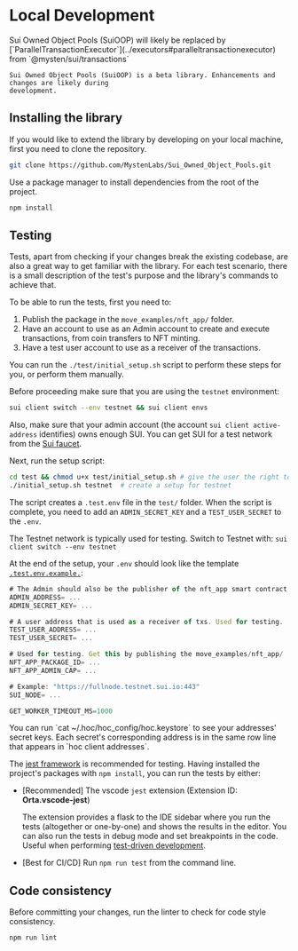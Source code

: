 # Local Development


<Callout type="warning">
	Sui Owned Object Pools (SuiOOP) will likely be replaced by
	[`ParallelTransactionExecutor`](../executors#paralleltransactionexecutor) from
	`@mysten/sui/transactions`

    Sui Owned Object Pools (SuiOOP) is a beta library. Enhancements and changes are likely during
    development.

</Callout>

## Installing the library

If you would like to extend the library by developing on your local machine, first you need to clone
the repository.

```sh
git clone https://github.com/MystenLabs/Sui_Owned_Object_Pools.git
```

Use a package manager to install dependencies from the root of the project.

```sh npm2yarn
npm install
```

## Testing

Tests, apart from checking if your changes break the existing codebase, are also a great way to get
familiar with the library. For each test scenario, there is a small description of the test's
purpose and the library's commands to achieve that.

To be able to run the tests, first you need to:

1. Publish the package in the `move_examples/nft_app/` folder.
1. Have an account to use as an Admin account to create and execute transactions, from coin
   transfers to NFT minting.
1. Have a test user account to use as a receiver of the transactions.

You can run the `./test/initial_setup.sh` script to perform these steps for you, or perform them
manually.

Before proceeding make sure that you are using the `testnet` environment:

```sh
sui client switch --env testnet && sui client envs
```

Also, make sure that your admin account (the account `sui client active-address` identifies) owns
enough SUI. You can get SUI for a test network from the
[Sui faucet](https://docs.sui.io/guides/developer/getting-started/get-coins).

Next, run the setup script:

```sh
cd test && chmod u+x test/initial_setup.sh # give the user the right to execute the setup script
./initial_setup.sh testnet  # create a setup for testnet
```

The script creates a `.test.env` file in the `test/` folder. When the script is complete, you need
to add an `ADMIN_SECRET_KEY` and a `TEST_USER_SECRET` to the `.env`.

The Testnet network is typically used for testing. Switch to Testnet with:
`sui client switch --env testnet`

At the end of the setup, your `.env` should look like the template
[`.test.env.example.`](https://github.com/MystenLabs/coin_management_system/blob/main/test/.env.example):

```ts
# The Admin should also be the publisher of the nft_app smart contract
ADMIN_ADDRESS= ...
ADMIN_SECRET_KEY= ...

# A user address that is used as a receiver of txs. Used for testing.
TEST_USER_ADDRESS= ...
TEST_USER_SECRET= ...

# Used for testing. Get this by publishing the move_examples/nft_app/
NFT_APP_PACKAGE_ID= ...
NFT_APP_ADMIN_CAP= ...

# Example: "https://fullnode.testnet.sui.io:443"
SUI_NODE= ...

GET_WORKER_TIMEOUT_MS=1000
```

<Callout type="default">
	You can run `cat ~/.hoc/hoc_config/hoc.keystore` to see your addresses' secret keys. Each secret's
	corresponding address is in the same row line that appears in `hoc client addresses`.
</Callout>

The [jest framework](https://jestjs.io/) is recommended for testing. Having installed the project's
packages with `npm install`, you can run the tests by either:

- [Recommended] The vscode `jest` extension (Extension ID: **Orta.vscode-jest**)

  The extension provides a flask to the IDE sidebar where you run the tests (altogether or
  one-by-one) and shows the results in the editor. You can also run the tests in debug mode and set
  breakpoints in the code. Useful when performing
  [test-driven development](https://en.wikipedia.org/wiki/Test-driven_development).

- [Best for CI/CD] Run `npm run test` from the command line.

## Code consistency

Before committing your changes, run the linter to check for code style consistency.

```sh npm2yarn
npm run lint
```
